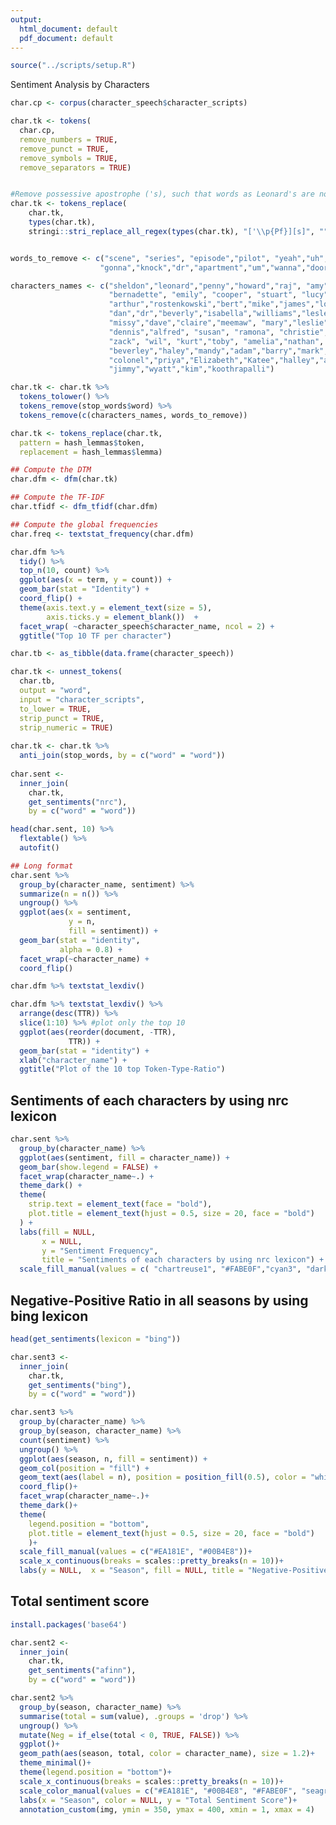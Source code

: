 ```yaml
---
output:
  html_document: default
  pdf_document: default
---
```


```r
source("../scripts/setup.R")
```

####################################### Sentiment Analysis by Characters ###############################################

```r
char.cp <- corpus(character_speech$character_scripts)

char.tk <- tokens(
  char.cp,
  remove_numbers = TRUE, 
  remove_punct = TRUE,
  remove_symbols = TRUE,
  remove_separators = TRUE)


#Remove possessive apostrophe ('s), such that words as Leonard's are not skipped in the next part of the code
char.tk <- tokens_replace(
    char.tk, 
    types(char.tk),
    stringi::stri_replace_all_regex(types(char.tk), "['\\p{Pf}][s]", ""))


words_to_remove <- c("scene", "series", "episode","pilot", "yeah","uh","hey",
                    "gonna","knock","dr","apartment","um","wanna","door","Time shift","corridor")

characters_names <- c("sheldon","leonard","penny","howard","raj", "amy", 
                      "bernadette", "emily", "cooper", "stuart", "lucy",
                      "arthur","rostenkowski","bert","mike","james","lorvis",
                      "dan","dr","beverly","isabella","williams","lesley",
                      "missy","dave","claire","meemaw", "mary","leslie","lalita",
                      "dennis","alfred", "susan", "ramona", "christie","gallo",
                      "zack", "wil", "kurt","toby", "amelia","nathan",
                      "beverley","haley","mandy","adam","barry","mark","rebecca","randall",
                      "colonel","priya","Elizabeth","Katee","halley","alice","stan","valentine",
                      "jimmy","wyatt","kim","koothrapalli")

char.tk <- char.tk %>% 
  tokens_tolower() %>%
  tokens_remove(stop_words$word) %>%
  tokens_remove(c(characters_names, words_to_remove)) 

char.tk <- tokens_replace(char.tk,
  pattern = hash_lemmas$token,
  replacement = hash_lemmas$lemma)

## Compute the DTM
char.dfm <- dfm(char.tk)

## Compute the TF-IDF 
char.tfidf <- dfm_tfidf(char.dfm)  

## Compute the global frequencies
char.freq <- textstat_frequency(char.dfm)
```

```r
char.dfm %>% 
  tidy() %>% 
  top_n(10, count) %>% 
  ggplot(aes(x = term, y = count)) + 
  geom_bar(stat = "Identity") + 
  coord_flip() +
  theme(axis.text.y = element_text(size = 5),
        axis.ticks.y = element_blank())  + 
  facet_wrap( ~character_speech$character_name, ncol = 2) + 
  ggtitle("Top 10 TF per character")
```

```r
char.tb <- as_tibble(data.frame(character_speech))

char.tk <- unnest_tokens(
  char.tb,
  output = "word",
  input = "character_scripts",
  to_lower = TRUE,
  strip_punct = TRUE,
  strip_numeric = TRUE)
 
char.tk <- char.tk %>%
  anti_join(stop_words, by = c("word" = "word"))
  
char.sent <- 
  inner_join(
    char.tk,
    get_sentiments("nrc"),
    by = c("word" = "word"))

head(char.sent, 10) %>% 
  flextable() %>%
  autofit()

```

```r
## Long format
char.sent %>% 
  group_by(character_name, sentiment) %>% 
  summarize(n = n()) %>%
  ungroup() %>% 
  ggplot(aes(x = sentiment,
             y = n,
             fill = sentiment)) + 
  geom_bar(stat = "identity",
           alpha = 0.8) + 
  facet_wrap(~character_name) + 
  coord_flip()
```

```r
char.dfm %>% textstat_lexdiv()

char.dfm %>% textstat_lexdiv() %>%
  arrange(desc(TTR)) %>%
  slice(1:10) %>% #plot only the top 10
  ggplot(aes(reorder(document, -TTR),
             TTR)) + 
  geom_bar(stat = "identity") + 
  xlab("character_name") + 
  ggtitle("Plot of the 10 top Token-Type-Ratio") 
```


## Sentiments of each characters by using nrc lexicon 

```r
char.sent %>% 
  group_by(character_name) %>% 
  ggplot(aes(sentiment, fill = character_name)) +
  geom_bar(show.legend = FALSE) +
  facet_wrap(character_name~.) +
  theme_dark() +
  theme(
    strip.text = element_text(face = "bold"),
    plot.title = element_text(hjust = 0.5, size = 20, face = "bold")
  ) +
  labs(fill = NULL, 
       x = NULL, 
       y = "Sentiment Frequency", 
       title = "Sentiments of each characters by using nrc lexicon") +
  scale_fill_manual(values = c( "chartreuse1", "#FABE0F","cyan3", "darkorchid3", "palevioletred1"))
```

## Negative-Positive Ratio in all seasons by using bing lexicon
```r
head(get_sentiments(lexicon = "bing"))
```

```r
char.sent3 <-
  inner_join(
    char.tk, 
    get_sentiments("bing"),
    by = c("word" = "word"))

char.sent3 %>% 
  group_by(character_name) %>% 
  group_by(season, character_name) %>% 
  count(sentiment) %>%
  ungroup() %>%
  ggplot(aes(season, n, fill = sentiment)) +
  geom_col(position = "fill") +
  geom_text(aes(label = n), position = position_fill(0.5), color = "white")+
  coord_flip()+
  facet_wrap(character_name~.)+
  theme_dark()+
  theme(
    legend.position = "bottom",
    plot.title = element_text(hjust = 0.5, size = 20, face = "bold")
    )+
  scale_fill_manual(values = c("#EA181E", "#00B4E8"))+
  scale_x_continuous(breaks = scales::pretty_breaks(n = 10))+
  labs(y = NULL,  x = "Season", fill = NULL, title = "Negative-Positive Ratio in all seasons by using bing lexicon")
```

## Total sentiment score
```r
install.packages('base64')

char.sent2 <-
  inner_join(
    char.tk, 
    get_sentiments("afinn"),
    by = c("word" = "word"))

char.sent2 %>% 
  group_by(season, character_name) %>% 
  summarise(total = sum(value), .groups = 'drop') %>% 
  ungroup() %>% 
  mutate(Neg = if_else(total < 0, TRUE, FALSE)) %>% 
  ggplot()+
  geom_path(aes(season, total, color = character_name), size = 1.2)+
  theme_minimal()+
  theme(legend.position = "bottom")+
  scale_x_continuous(breaks = scales::pretty_breaks(n = 10))+
  scale_color_manual(values = c("#EA181E", "#00B4E8", "#FABE0F", "seagreen2", "orchid", "royalblue"))+
  labs(x = "Season", color = NULL, y = "Total Sentiment Score")+
  annotation_custom(img, ymin = 350, ymax = 400, xmin = 1, xmax = 4)
```

